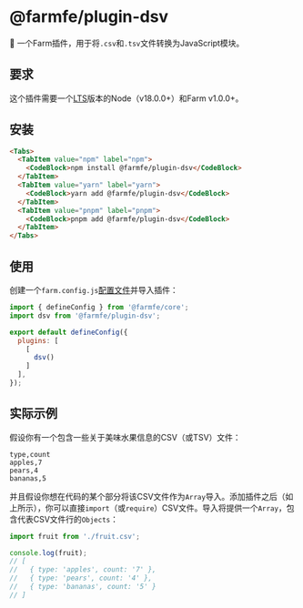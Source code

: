 
# @farmfe/plugin-dsv

🍣 一个Farm插件，用于将`.csv`和`.tsv`文件转换为JavaScript模块。

## 要求

这个插件需要一个[LTS](https://github.com/nodejs/Release)版本的Node（v18.0.0+）和Farm v1.0.0+。

## 安装

```markdown
<Tabs>
  <TabItem value="npm" label="npm">
    <CodeBlock>npm install @farmfe/plugin-dsv</CodeBlock>
  </TabItem>
  <TabItem value="yarn" label="yarn">
    <CodeBlock>yarn add @farmfe/plugin-dsv</CodeBlock>
  </TabItem>
  <TabItem value="pnpm" label="pnpm">
    <CodeBlock>pnpm add @farmfe/plugin-dsv</CodeBlock>
  </TabItem>
</Tabs>
```

## 使用

创建一个`farm.config.js`[配置文件](https://www.farmfe.org/docs/config/configuring-farm)并导入插件：

```js
import { defineConfig } from '@farmfe/core';
import dsv from '@farmfe/plugin-dsv';

export default defineConfig({
  plugins: [
    [
      dsv()
    ]
  ],
});
```

## 实际示例

假设你有一个包含一些关于美味水果信息的CSV（或TSV）文件：

```csv
type,count
apples,7
pears,4
bananas,5
```

并且假设你想在代码的某个部分将该CSV文件作为`Array`导入。添加插件之后（如上所示），你可以直接`import`（或`require`）CSV文件。导入将提供一个`Array`，包含代表CSV文件行的`Objects`：

```js
import fruit from './fruit.csv';

console.log(fruit);
// [
//   { type: 'apples', count: '7' },
//   { type: 'pears', count: '4' },
//   { type: 'bananas', count: '5' }
// ]
```
